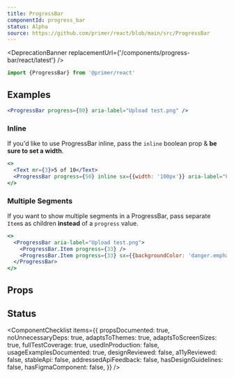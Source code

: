 ```yaml
---
title: ProgressBar
componentId: progress_bar
status: Alpha
source: https://github.com/primer/react/blob/main/src/ProgressBar
---
```



<DeprecationBanner replacementUrl={'/components/progress-bar/react/latest'} />

```js
import {ProgressBar} from '@primer/react'
```

## Examples

```jsx live
<ProgressBar progress={80} aria-label="Upload test.png" />
```

### Inline

If you'd like to use ProgressBar inline, pass the `inline` boolean prop & **be sure to set a width**.

```jsx live
<>
  <Text mr={3}>5 of 10</Text>
  <ProgressBar progress={50} inline sx={{width: '100px'}} aria-label="Upload test.png" />
</>
```

### Multiple Segments

If you want to show multiple segments in a ProgressBar, pass separate `Item`s as children **instead** of a `progress` value.

```jsx live
<>
  <ProgressBar aria-label="Upload test.png">
    <ProgressBar.Item progress={33} />
    <ProgressBar.Item progress={33} sx={{backgroundColor: 'danger.emphasis'}} />
  </ProgressBar>
</>
```

## Props

<ComponentProps data={data} />

## Status

<ComponentChecklist
  items={{
    propsDocumented: true,
    noUnnecessaryDeps: true,
    adaptsToThemes: true,
    adaptsToScreenSizes: true,
    fullTestCoverage: true,
    usedInProduction: false,
    usageExamplesDocumented: true,
    designReviewed: false,
    a11yReviewed: false,
    stableApi: false,
    addressedApiFeedback: false,
    hasDesignGuidelines: false,
    hasFigmaComponent: false,
  }}
/>
